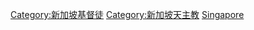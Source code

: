[[Category:新加坡基督徒|Category:新加坡基督徒]]
[[Category:新加坡天主教|Category:新加坡天主教]]
[[Category:各國天主教徒|Singapore]]